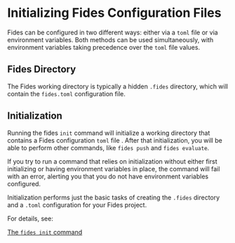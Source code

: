 # Initializing Fides Configuration Files

Fides can be configured in two different ways: either via a ```toml``` file or via environment variables. Both methods can be used simultaneously, with environment variables taking precedence over the ```toml``` file values.

## Fides Directory
The Fides working directory is typically a hidden ```.fides``` directory, which will contain the ```fides.toml``` configuration file.

## Initialization
Running the fides ```init``` command will initialize a working directory that contains a Fides configuration ```toml``` file . After that initialization, you will be able to perform other commands, like ```fides push``` and ```fides evaluate```.

If you try to run a command that relies on initialization without either first initializing or having environment variables in place, the command will fail with an error, alerting you that you do not have environment variables configured.

Initialization performs just the basic tasks of creating the ```.fides``` directory and a ```.toml``` configuration for your Fides project.

For details, see:

[The ```fides init``` command](/docs/dev-docs/cli/init/cmd-init)